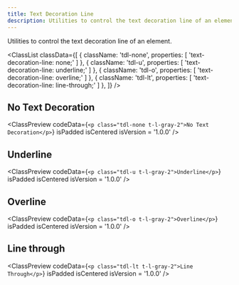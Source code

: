 ```yaml
---
title: Text Decoration Line
description: Utilities to control the text decoration line of an element.
---
```



Utilities to control the text decoration line of an element.

<ClassList
  classData={[
    {
      className: 'tdl-none',
      properties: [
        'text-decoration-line: none;'
      ]
    },
    {
      className: 'tdl-u',
      properties: [
        'text-decoration-line: underline;'
      ]
    },
    {
      className: 'tdl-o',
      properties: [
        'text-decoration-line: overline;'
      ]
    },
    {
      className: 'tdl-lt',
      properties: [
        'text-decoration-line: line-through;'
      ]
    },
  ]}
/>

## No Text Decoration

<ClassPreview
  codeData={`<p class="tdl-none t-l-gray-2">No Text Decoration</p>`}
  isPadded
  isCentered
  isVersion = '1.0.0'
/>

## Underline

<ClassPreview
  codeData={`<p class="tdl-u t-l-gray-2">Underline</p>`}
  isPadded
  isCentered
  isVersion = '1.0.0'
/>

## Overline

<ClassPreview
  codeData={`<p class="tdl-o t-l-gray-2">Overline</p>`}
  isPadded
  isCentered
  isVersion = '1.0.0'
/>

## Line through

<ClassPreview
  codeData={`<p class="tdl-lt t-l-gray-2">Line Through</p>`}
  isPadded
  isCentered
  isVersion = '1.0.0'
/>